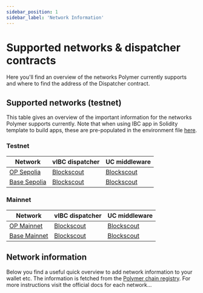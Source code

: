 ```yaml
---
sidebar_position: 1
sidebar_label: 'Network Information'
---
```


# Supported networks & dispatcher contracts

Here you'll find an overview of the networks Polymer currently supports and where to find the address of the Dispatcher contract.

## Supported networks (testnet)

This table gives an overview of the important information for the networks Polymer supports currently. Note that when using IBC app in Solidity template to build apps, these are pre-populated in the environment file [here](https://github.com/open-ibc/ibc-app-solidity-template/blob/main/.env.example).

### Testnet
| Network                  | vIBC dispatcher | UC middleware |
| ------------------------ | ------------------------ | ------------------------ |
| [OP Sepolia](https://docs.optimism.io/chain/networks#op-sepolia) | [Blockscout](https://optimism-sepolia.blockscout.com/address/0xA8887C2689F1cE60081A9F37537483dD66fe2e1a) | [Blockscout](https://optimism-sepolia.blockscout.com/address/0x39D6b9b57eCa2323f1c7386541767C43fA70bB83) |
| [Base Sepolia](https://docs.base.org/network-information#base-testnet-sepolia) | [Blockscout](https://base-sepolia.blockscout.com/address/0xD46875efF3fEa2c9c9A310f53d74E7BdF411f672)              | [Blockscout](https://base-sepolia.blockscout.com/address/0x5FBf9a7F147B0Ae7D11DA9dE741f6b10dF06e9F8) |

### Mainnet 
| Network                  | vIBC dispatcher | UC middleware |
| ------------------------ | ------------------------ | ------------------------ |
| [OP Mainnet](https://docs.optimism.io/chain/networks#op-mainnet)    | [Blockscout](https://optimism-sepolia.blockscout.com/address/0x7b456332e91Edf68B7d5E517085D5b15F9133fb8) | [Blockscout](https://optimism-sepolia.blockscout.com/address/0x0d3ed2B0A69a55519Ac249554aA58c5aD08E3174) |
| [Base Mainnet](https://docs.base.org/network-information#base-mainnet)      | [Blockscout](https://base-sepolia.blockscout.com/address/0x7b456332e91Edf68B7d5E517085D5b15F9133fb8)              | [Blockscout](https://base-sepolia.blockscout.com/address/0x0d3ed2B0A69a55519Ac249554aA58c5aD08E3174) |


## Network information

Below you find a useful quick overview to add network information to your wallet etc. The information is fetched from the [Polymer chain registry](https://github.com/polymerdao/polymer-registry). For more instructions visit the official docs for each network...
